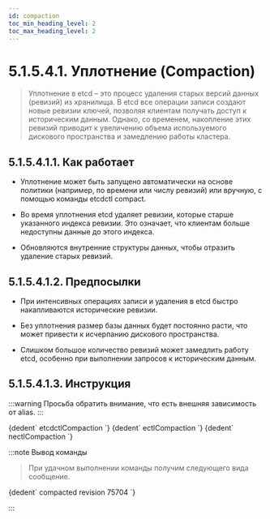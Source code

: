```yaml
---
id: compaction
toc_min_heading_level: 2
toc_max_heading_level: 2
---
```



# 5.1.5.4.1. Уплотнение (Compaction)

> Уплотнение в etcd – это процесс удаления старых версий данных (ревизий) из хранилища. В etcd все операции записи создают новые ревизии ключей, позволяя клиентам получать доступ к историческим данным. Однако, со временем, накопление этих ревизий приводит к увеличению объема используемого дискового пространства и замедлению работы кластера.

## 5.1.5.4.1.1. Как работает

- Уплотнение может быть запущено автоматически на основе политики (например, по времени или числу ревизий) или вручную, с помощью команды etcdctl compact.

- Во время уплотнения etcd удаляет ревизии, которые старше указанного индекса ревизии. Это означает, что клиентам больше недоступны данные до этого индекса.

- Обновляются внутренние структуры данных, чтобы отразить удаление старых ревизий.

## 5.1.5.4.1.2. Предпосылки

- При интенсивных операциях записи и удаления в etcd быстро накапливаются исторические ревизии.

- Без уплотнения размер базы данных будет постоянно расти, что может привести к исчерпанию дискового пространства.

- Слишком большое количество ревизий может замедлить работу etcd, особенно при выполнении запросов к историческим данным.

## 5.1.5.4.1.3. Инструкция

:::warning
Просьба обратить внимание, что есть внешняя зависимость от alias.
:::

<Tabs groupId="install-type">

  <TabItem value='etcdctl'>
    <CodeBlock language="bash">
      {dedent`
        etcdctlCompaction
      `}
    </CodeBlock>
  </TabItem>

  <TabItem value='ectl'>
    <CodeBlock language="bash">
      {dedent`
        ectlCompaction
      `}
    </CodeBlock>
  </TabItem>

  <TabItem value='nectl'>
    <CodeBlock language="bash">
      {dedent`
        nectlCompaction
      `}
    </CodeBlock>
  </TabItem>

</Tabs>

:::note Вывод команды

> При удачном выполнении команды получим следующего вида сообщение.

<CodeBlock language="bash">
  {dedent`
    compacted revision 75704
  `}
</CodeBlock>

:::
